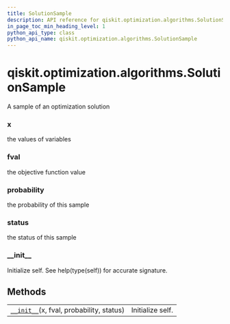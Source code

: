 ```yaml
---
title: SolutionSample
description: API reference for qiskit.optimization.algorithms.SolutionSample
in_page_toc_min_heading_level: 1
python_api_type: class
python_api_name: qiskit.optimization.algorithms.SolutionSample
---
```


# qiskit.optimization.algorithms.SolutionSample

<Class id="qiskit.optimization.algorithms.SolutionSample" isDedicatedPage={true} github="https://github.com/qiskit-community/qiskit-aqua/tree/stable/0.9/qiskit/optimization/algorithms/optimization_algorithm.py" signature="SolutionSample(x, fval, probability, status)">
  A sample of an optimization solution

  ### x

  <Attribute id="qiskit.optimization.algorithms.SolutionSample.x" name="x">
    the values of variables
  </Attribute>

  ### fval

  <Attribute id="qiskit.optimization.algorithms.SolutionSample.fval" name="fval">
    the objective function value
  </Attribute>

  ### probability

  <Attribute id="qiskit.optimization.algorithms.SolutionSample.probability" name="probability">
    the probability of this sample
  </Attribute>

  ### status

  <Attribute id="qiskit.optimization.algorithms.SolutionSample.status" name="status">
    the status of this sample
  </Attribute>

  ### \_\_init\_\_

  <Function id="qiskit.optimization.algorithms.SolutionSample.__init__" name="__init__" signature="__init__(x, fval, probability, status)">
    Initialize self. See help(type(self)) for accurate signature.
  </Function>

  ## Methods

  |                                                                                                                                                              |                  |
  | ------------------------------------------------------------------------------------------------------------------------------------------------------------ | ---------------- |
  | [`__init__`](#qiskit.optimization.algorithms.SolutionSample.__init__ "qiskit.optimization.algorithms.SolutionSample.__init__")(x, fval, probability, status) | Initialize self. |
</Class>

